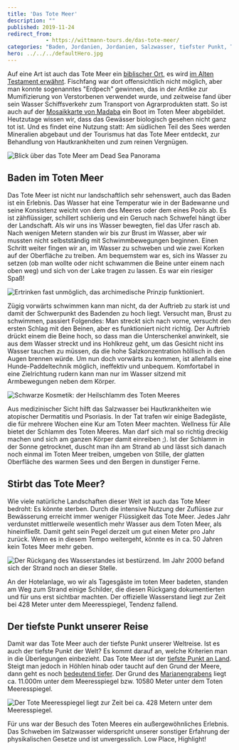 ```yaml
---
title: 'Das Tote Meer'
description: ""
published: 2019-11-24
redirect_from: 
            - https://wittmann-tours.de/das-tote-meer/
categories: "Baden, Jordanien, Jordanien, Salzwasser, tiefster Punkt, Totes Meer"
hero: ../../../defaultHero.jpg
---
```

Auf eine Art ist auch das Tote Meer ein [biblischer Ort](http://wittmann-tours.de/jordaniens-biblische-orte), es wird [im Alten Testament erwähnt](https://de.wikipedia.org/wiki/Totes_Meer#Antike_Darstellungen). Fischfang war dort offensichtlich nicht möglich, aber man konnte sogenanntes "Erdpech" gewinnen, das in der Antike zur Mumifizierung von Verstorbenen verwendet wurde, und zeitweise fand über sein Wasser Schiffsverkehr zum Transport von Agrarprodukten statt. So ist auch auf der [Mosaikkarte von Madaba](https://de.wikipedia.org/wiki/Mosaikkarte_von_Madaba) ein Boot im Toten Meer abgebildet. Heutzutage wissen wir, dass das Gewässer biologisch gesehen nicht ganz tot ist. Und es findet eine Nutzung statt: Am südlichen Teil des Sees werden Mineralien abgebaut und der Tourismus hat das Tote Meer entdeckt, zur Behandlung von Hautkrankheiten und zum reinen Vergnügen.

![Blick über das Tote Meer am Dead Sea Panorama](http://wittmann-tours.de/wp-content/uploads/2019/10/CW-20180926-152904-2993-Edit-1024x671.jpg)

<!--more-->

## Baden im Toten Meer

Das Tote Meer ist nicht nur landschaftlich sehr sehenswert, auch das Baden ist ein Erlebnis. Das Wasser hat eine Temperatur wie in der Badewanne und seine Konsistenz weicht von dem des Meeres oder dem eines Pools ab. Es ist zähflüssiger, schillert schlierig und ein Geruch nach Schwefel hängt über der Landschaft. Als wir uns ins Wasser bewegten, fiel das Ufer rasch ab. Nach wenigen Metern standen wir bis zur Brust im Wasser, aber wir mussten nicht selbstständig mit Schwimmbewegungen beginnen. Einen Schritt weiter fingen wir an, im Wasser zu schweben und wie zwei Korken auf der Oberfläche zu treiben. Am bequemstem war es, sich ins Wasser zu setzen (ob man wollte oder nicht schwammen die Beine unter einem nach oben weg) und sich von der Lake tragen zu lassen. Es war ein riesiger Spaß!

![Ertrinken fast unmöglich, das archimedische Prinzip funktioniert.](http://wittmann-tours.de/wp-content/uploads/2019/10/CW-20180926-130300-0316-1024x683.jpg)![]()

Zügig vorwärts schwimmen kann man nicht, da der Auftrieb zu stark ist und damit der Schwerpunkt des Badenden zu hoch liegt. Versucht man, Brust zu schwimmen, passiert Folgendes: Man streckt sich nach vorne, versucht den ersten Schlag mit den Beinen, aber es funktioniert nicht richtig. Der Auftrieb drückt einem die Beine hoch, so dass man die Unterschenkel anwinkelt, sie aus dem Wasser streckt und ins Hohlkreuz geht, um das Gesicht nicht ins Wasser tauchen zu müssen, da die hohe Salzkonzentration höllisch in den Augen brennen würde. Um nun doch vorwärts zu kommen, ist allenfalls eine Hunde-Paddeltechnik möglich, ineffektiv und unbequem. Komfortabel in eine Zielrichtung rudern kann man nur im Wasser sitzend mit Armbewegungen neben dem Körper.

![Schwarze Kosmetik: der Heilschlamm des Toten Meeres](http://wittmann-tours.de/wp-content/uploads/2019/10/CW-20180926-121834-0312-1024x683.jpg)

Aus medizinischer Sicht hilft das Salzwasser bei Hautkrankheiten wie atopischer Dermatitis und Psoriasis. In der Tat trafen wir einige Badegäste, die für mehrere Wochen eine Kur am Toten Meer machten. Wellness für Alle bietet der Schlamm des Toten Meeres. Man darf sich mal so richtig dreckig machen und sich am ganzen Körper damit einreiben ;). Ist der Schlamm in der Sonne getrocknet, duscht man ihn am Strand ab und lässt sich danach noch einmal im Toten Meer treiben, umgeben von Stille, der glatten Oberfläche des warmen Sees und den Bergen in dunstiger Ferne.

## Stirbt das Tote Meer?

Wie viele natürliche Landschaften dieser Welt ist auch das Tote Meer bedroht: Es könnte sterben. Durch die intensive Nutzung der Zuflüsse zur Bewässerung erreicht immer weniger Flüssigkeit das Tote Meer. Jedes Jahr verdunstet mittlerweile wesentlich mehr Wasser aus dem Toten Meer, als hineinfließt. Damit geht sein Pegel derzeit um gut einen Meter pro Jahr zurück. Wenn es in diesem Tempo weitergeht, könnte es in ca. 50 Jahren kein Totes Meer mehr geben.

![Der Rückgang des Wasserstandes ist bestürzend. Im Jahr 2000 befand sich der Strand noch an dieser Stelle.](http://wittmann-tours.de/wp-content/uploads/2019/10/CW-20180926-133202-0334-1024x683.jpg)

An der Hotelanlage, wo wir als Tagesgäste im toten Meer badeten, standen am Weg zum Strand einige Schilder, die diesen Rückgang dokumentierten und für uns erst sichtbar machten. Der offizielle Wasserstand liegt zur Zeit bei 428 Meter unter dem Meeresspiegel, Tendenz fallend.

## Der tiefste Punkt unserer Reise

Damit war das Tote Meer auch der tiefste Punkt unserer Weltreise. Ist es auch der tiefste Punkt der Welt? Es kommt darauf an, welche Kriterien man in die Überlegungen einbezieht. Das Tote Meer ist der [tiefste Punkt an Land](https://www.sueddeutsche.de/wissen/serie-erde-extrem-teil-12-420-meter-unter-dem-meeresspiegel-trocken-1.579582). Steigt man jedoch in Höhlen hinab oder taucht auf den Grund der Meere, dann geht es noch [bedeutend tiefer](https://www.redbull.com/de-de/die-acht-tiefsten-orte-der-erde). Der Grund des [Marianengrabens](https://de.wikipedia.org/wiki/Marianengraben) liegt ca. 11.000m unter dem Meeresspiegel bzw. 10580 Meter unter dem Toten Meeresspiegel.

![Der Tote Meeresspiegel liegt zur Zeit bei ca. 428 Metern unter dem Meeresspiegel.](http://wittmann-tours.de/wp-content/uploads/2019/10/CW-20180926-115546-2978-1024x683.jpg)

Für uns war der Besuch des Toten Meeres ein außergewöhnliches Erlebnis. Das Schweben im Salzwasser widerspricht unserer sonstiger Erfahrung der physikalischen Gesetze und ist unvergesslich. Low Place, Highlight!

